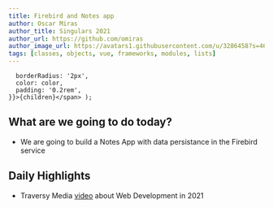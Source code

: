 ```yaml
---
title: Firebird and Notes app
author: Oscar Miras
author_title: Singulars 2021
author_url: https://github.com/omiras
author_image_url: https://avatars1.githubusercontent.com/u/3286458?s=460&v=4
tags: [classes, objects, vue, frameworks, modules, lists]
---
```


      borderRadius: '2px',
      color: color,
      padding: '0.2rem',
    }}>{children}</span> );

## __<Highlight color="#ff8000">What are we going to do today?</Highlight>__

* We are going to build a Notes App with data persistance in the Firebird service

  
## __<Highlight color="#ff8000">Daily Highlights</Highlight>__

* Traversy Media [video](https://www.youtube.com/watch?v=VfGW0Qiy2I0) about Web Development in 2021

